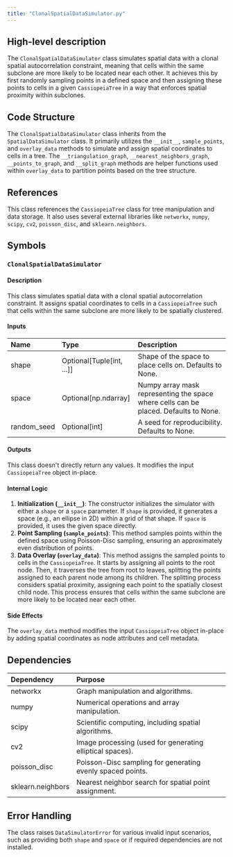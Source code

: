 ```yaml
---
title: "ClonalSpatialDataSimulator.py"
---
```


## High-level description
The `ClonalSpatialDataSimulator` class simulates spatial data with a clonal spatial autocorrelation constraint, meaning that cells within the same subclone are more likely to be located near each other. It achieves this by first randomly sampling points in a defined space and then assigning these points to cells in a given `CassiopeiaTree` in a way that enforces spatial proximity within subclones.

## Code Structure
The `ClonalSpatialDataSimulator` class inherits from the `SpatialDataSimulator` class. It primarily utilizes the `__init__`, `sample_points`, and `overlay_data` methods to simulate and assign spatial coordinates to cells in a tree. The `__triangulation_graph`, `__nearest_neighbors_graph`, `__points_to_graph`, and `__split_graph` methods are helper functions used within `overlay_data` to partition points based on the tree structure.

## References
This class references the `CassiopeiaTree` class for tree manipulation and data storage. It also uses several external libraries like `networkx`, `numpy`, `scipy`, `cv2`, `poisson_disc`, and `sklearn.neighbors`.

## Symbols

### `ClonalSpatialDataSimulator`
#### Description
This class simulates spatial data with a clonal spatial autocorrelation constraint. It assigns spatial coordinates to cells in a `CassiopeiaTree` such that cells within the same subclone are more likely to be spatially clustered.

#### Inputs
| Name | Type | Description |
|:-----|:-----|:------------|
| shape | Optional[Tuple[int, ...]] | Shape of the space to place cells on. Defaults to None. |
| space | Optional[np.ndarray] | Numpy array mask representing the space where cells can be placed. Defaults to None. |
| random_seed | Optional[int] | A seed for reproducibility. Defaults to None. |

#### Outputs
This class doesn't directly return any values. It modifies the input `CassiopeiaTree` object in-place.

#### Internal Logic
1. **Initialization (`__init__`)**: The constructor initializes the simulator with either a `shape` or a `space` parameter. If `shape` is provided, it generates a space (e.g., an ellipse in 2D) within a grid of that shape. If `space` is provided, it uses the given space directly.
2. **Point Sampling (`sample_points`)**: This method samples points within the defined space using Poisson-Disc sampling, ensuring an approximately even distribution of points.
3. **Data Overlay (`overlay_data`)**: This method assigns the sampled points to cells in the `CassiopeiaTree`. It starts by assigning all points to the root node. Then, it traverses the tree from root to leaves, splitting the points assigned to each parent node among its children. The splitting process considers spatial proximity, assigning each point to the spatially closest child node. This process ensures that cells within the same subclone are more likely to be located near each other.

#### Side Effects
The `overlay_data` method modifies the input `CassiopeiaTree` object in-place by adding spatial coordinates as node attributes and cell metadata.

## Dependencies
| Dependency | Purpose |
|:-----------|:--------|
| networkx | Graph manipulation and algorithms. |
| numpy | Numerical operations and array manipulation. |
| scipy | Scientific computing, including spatial algorithms. |
| cv2 | Image processing (used for generating elliptical spaces). |
| poisson_disc | Poisson-Disc sampling for generating evenly spaced points. |
| sklearn.neighbors | Nearest neighbor search for spatial point assignment. |

## Error Handling
The class raises `DataSimulatorError` for various invalid input scenarios, such as providing both `shape` and `space` or if required dependencies are not installed.
